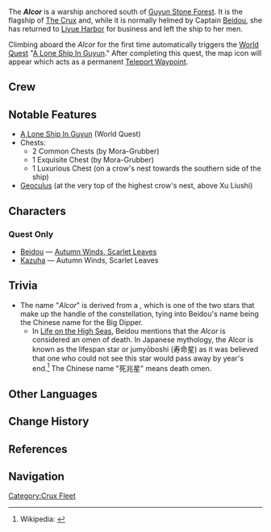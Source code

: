 {{Location Infobox
|image        = <gallery>
Alcor.png|In-game
Location Alcor.png|Location
</gallery>
|icon         = Icon The Alcor.svg
|type         = Point of Interest
|region       = Liyue
|area         = Sea of Clouds
}}
{{Description|The Alcor is the flagship of The Crux.<br />Under the direction of its leader, Beidou, it traverses the oceans and can even penetrate the tempestuous storms. When at rest, it is anchored at Guyun Stone Forest.}}
The '''''Alcor''''' is a warship anchored south of [[Guyun Stone Forest]]. It is the flagship of [[The Crux]] and, while it is normally helmed by Captain [[Beidou]], she has returned to [[Liyue Harbor]] for business and left the ship to her men.

Climbing aboard the ''Alcor'' for the first time automatically triggers the [[World Quest]] "[[A Lone Ship In Guyun]]." After completing this quest, the map icon will appear which acts as a permanent [[Teleport Waypoint]].

==Crew==
{{Transclude|The Crux|Crew}}

==Notable Features==
* [[A Lone Ship In Guyun]] (World Quest)
* Chests:
** 2 Common Chests (by Mora-Grubber)
** 1 Exquisite Chest (by Mora-Grubber)
** 1 Luxurious Chest (on a crow's nest towards the southern side of the ship)
* [[Geoculus]] (at the very top of the highest crow's nest, above Xu Liushi)

==Characters==
===Quest Only===
* [[Beidou]] &mdash; [[Autumn Winds, Scarlet Leaves]]
* [[Kazuha]] &mdash; Autumn Winds, Scarlet Leaves

==Trivia==
* The name "''Alcor''" is derived from a {{w|Alcor (star)|star by the same name}}, which is one of the two stars that make up the handle of the {{w|Big Dipper}} constellation, tying into Beidou's name being the Chinese name for the Big Dipper.
** In [[Life on the High Seas]], Beidou mentions that the ''Alcor'' is considered an omen of death. In Japanese mythology, the Alcor is known as the lifespan star or jumyōboshi (寿命星) as it was believed that one who could not see this star would pass away by year's end.<ref>Wikipedia: {{w|Mizar_and_Alcor#Test_of_eyesight|Mizar and Alcor}}</ref> The Chinese name "死兆星" means death omen.

==Other Languages==
{{Other Languages
|en       = Alcor
|zhs      = 死兆星
|zhs_rm   = Sǐzhàoxīng
|zht      = 死兆星
|zht_rm   = Sǐzhàoxīng
|zh_tl    = Death Omen Star
|ja       = {{Rubi|死|し|兆|ちょう|星|せい}}
|ja_rm    = Shichousei<ref>{{Ref/VO|Beidou|北斗を知る・1|ja}}</ref>
|ja_tl    = Death Omen Star{{Sino|ja}}
|ko       = 사조성호
|ko_rm    = Sajoseongho
|ko_tl    = Death Omen Star Ship
|es       = Alcor
|fr       = Alcor
|ru       = Алькор
|th       = The Alcor
|vi       = Ngôi Sao Chết Chóc
|vi_tl    = Death Star
|de       = Alcor
|id       = Alcor
|pt       = Alcor
}}

==Change History==
{{Change History|1.0}}

==References==
{{Reflist|1}}

==Navigation==
{{PoI Navbox|Liyue}}
[[Category:Crux Fleet]]